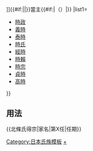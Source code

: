 {{Navbox
|bodyclass=hlist

|name=北條氏得宗
|title=[[File:Mitsuuroko.svg|25px|三鱗紋]][[得宗|{{#if:{{{1|}}}|{{{1|}}}|得宗家}}]]{{#if:{{{2|}}}|{{{2|}}}|}}當主{{#if:{{{3|}}}|（{{{3|}}}）|}}
|list1=
*[[北條時政|時政]]
*[[北條義時|義時]]
*[[北條泰時|泰時]]
*[[北條時氏|時氏]]
*[[北條經時|經時]]
*[[北條時賴|時賴]]
*[[北條時宗|時宗]]
*[[北條貞時|貞時]]
*[[北條高時|高時]]
}}<noinclude>
== 用法 ==
<nowiki>{{北條氏得宗|家名|第X任|任期}}</nowiki>
[[Category:日本氏族模板]]
[[Category:得宗|+]]
</noinclude>